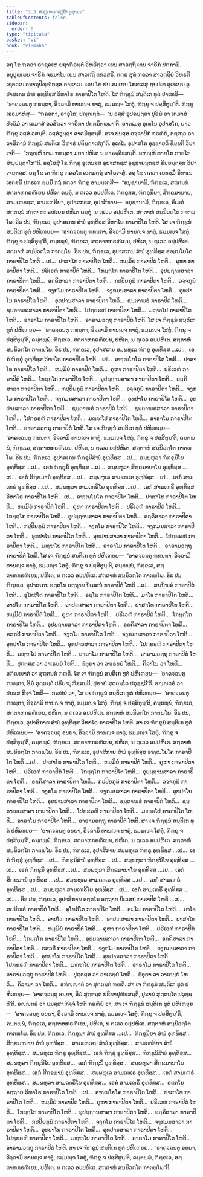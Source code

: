 ```yaml
---
title: "3.3 ສຕ຺ຕາຫກຣຓີຍານຸຊານນ"
tableOfContents: false
sidebar:
  order: 6
type: "tipitaka"
basket: "vi"
book: "vi-maha"
---
```



<DynamicBreadcrumb />

<Division number="187" book="vi-maha">

<Paragraph number="826" book="vi-maha">
ອຖ ໂຂ ຠຄວາ ຣາຊຄເຫ ຍຖາຠິຣນ຺ຕໍ ວິຫຣິຕ຺ວາ ເຍນ ສາວຕ຺ຖິ ເຕນ ຈາຣິກໍ ປກ຺ກາມິ. ອນຸປຸພ຺ເພນ ຈາຣິກໍ ຈຣມາໂນ ເຍນ ສາວຕ຺ຖິ ຕທວສຣິ. ຕຕ຺ຣ ສຸທໍ ຠຄວາ ສາວຕ຺ຖິຍໍ ວິຫຣຕິ ເຊຕວເນ ອນາຖປິຓ຺ຑິກສ຺ສ ອາຣາເມ. ເຕນ ໂຂ ປນ ສມເຍນ ໂກສເລສຸ ຊນປເທ ອຸເທເນນ ອຸປາສເກນ ສໍຆໍ ອຸທ຺ທິສ຺ສ ວິຫາໂຣ ກາຣາປິໂຕ ໂຫຕິ. ໂສ ຠິກ຺ຂູນໍ ສນ຺ຕິເກ ທູຕໍ ປາເຫສິ—  “ອາຄຈ຺ຉນ຺ຕຸ ຠທນ຺ຕາ, ອິຈ຺ຉາມິ ທານຎ຺ຈ ທາຕຸໍ, ຘມ຺ມຎ຺ຈ ໂສຕຸໍ, ຠິກ຺ຂູ ຈ ປສ຺ສິຕຸນ຺”ຕິ. ຠິກ຺ຂູ ເອວມາຫໍສຸ—  “ຠຄວຕາ, ອາວຸໂສ, ປຎ຺ຎຕ຺ຕໍ—  ‘ນ ວສ຺ສໍ ອຸປຄນ຺ຕ຺ວາ ປຸຣິມໍ ວາ ເຕມາສໍ ປຈ຺ຉິມໍ ວາ ເຕມາສໍ ອວສິຕ຺ວາ ຈາຣິກາ ປກ຺ກມິຕພ຺ພາ’ຕິ. ອາຄເມຕຸ ອຸເທໂນ ອຸປາສໂກ, ຍາວ ຠິກ຺ຂູ ວສ຺ສໍ ວສນ຺ຕິ. ວສ຺ສໍວຸຏ຺ຐາ ອາຄມິສ຺ສນ຺ຕິ. ສເຈ ປນສ຺ສ ອຈ຺ຈາຍິກໍ ກຣຓີຍໍ, ຕຕ຺ເຖວ ອາວາສິການໍ ຠິກ຺ຂູນໍ ສນ຺ຕິເກ ວິຫາຣໍ ປຕິຏ຺ຐາເປຕູ”ຕິ. ອຸເທໂນ ອຸປາສໂກ ອຸຊ຺ຌາຍຕິ ຂິຍ຺ຍຕິ ວິປາເຈຕິ—  “ກຖຎ຺ຫິ ນາມ ຠທນ຺ຕາ ມຍາ ປຫິເຕ ນ ອາຄຈ຺ຉິສ຺ສນ຺ຕິ. ອຫຎ຺ຫິ ທາຍໂກ ກາຣໂກ ສໍຆຸປຏ຺ຐາໂກ”ຕິ.
</Paragraph>

<Paragraph number="827" book="vi-maha">
ອສ຺ໂສສຸໍ ໂຂ ຠິກ຺ຂູ ອຸເທນສ຺ສ ອຸປາສກສ຺ສ ອຸຊ຺ຌາຍນ຺ຕສ຺ສ ຂິຍ຺ຍນ຺ຕສ຺ສ ວິປາເຈນ຺ຕສ຺ສ. ອຖ ໂຂ ເຕ ຠິກ຺ຂູ ຠຄວໂຕ ເອຕມຕ຺ຖໍ ອາໂຣເຈສຸໍ. ອຖ ໂຂ ຠຄວາ ເອຕສ຺ມິໍ ນິທາເນ ເອຕສ຺ມິໍ ປກຣເຓ ຘມ຺ມິໍ ກຖໍ ກຕ຺ວາ ຠິກ຺ຂູ ອາມນ຺ເຕສິ—  “ອນຸຊານາມິ, ຠິກ຺ຂເວ, ສຕ຺ຕນ຺ນໍ ສຕ຺ຕາຫກຣຓີເຍນ ປຫິເຕ ຄນ຺ຕຸໍ, ນ ຕ຺ເວວ ອປ຺ປຫິເຕ. ຠິກ຺ຂຸສ຺ສ, ຠິກ຺ຂຸນິຍາ, ສິກ຺ຂມານາຍ, ສາມເຓຣສ຺ສ, ສາມເຓຣິຍາ, ອຸປາສກສ຺ສ, ອຸປາສິກາຍ—  ອນຸຊານາມິ, ຠິກ຺ຂເວ, ອິເມສໍ ສຕ຺ຕນ຺ນໍ ສຕ຺ຕາຫກຣຓີເຍນ ປຫິເຕ ຄນ຺ຕຸໍ, ນ ຕ຺ເວວ ອປ຺ປຫິເຕ. ສຕ຺ຕາຫໍ ສນ຺ນິວຕ຺ໂຕ ກາຕພ຺ໂພ.
</Paragraph>

</Division>
<Division number="188" book="vi-maha">

<Paragraph number="828" book="vi-maha">
ອິຘ ປນ, ຠິກ຺ຂເວ, ອຸປາສເກນ ສໍຆໍ ອຸທ຺ທິສ຺ສ ວິຫາໂຣ ກາຣາປິໂຕ ໂຫຕິ. ໂສ ເຈ ຠິກ຺ຂູນໍ ສນ຺ຕິເກ ທູຕໍ ປຫິເຓຍ຺ຍ—  ‘ອາຄຈ຺ຉນ຺ຕຸ ຠທນ຺ຕາ, ອິຈ຺ຉາມິ ທານຎ຺ຈ ທາຕຸໍ, ຘມ຺ມຎ຺ຈ ໂສຕຸໍ, ຠິກ຺ຂູ ຈ ປສ຺ສິຕຸນ຺’ຕິ, ຄນ຺ຕພ຺ພໍ, ຠິກ຺ຂເວ, ສຕ຺ຕາຫກຣຓີເຍນ, ປຫິເຕ, ນ ຕ຺ເວວ ອປ຺ປຫິເຕ. ສຕ຺ຕາຫໍ ສນ຺ນິວຕ຺ໂຕ ກາຕພ຺ໂພ.
</Paragraph>

<Paragraph number="829" book="vi-maha">
ອິຘ ປນ, ຠິກ຺ຂເວ, ອຸປາສເກນ ສໍຆໍ ອຸທ຺ທິສ຺ສ ອຑ຺ຒໂຍໂຄ ກາຣາປິໂຕ ໂຫຕິ …ເປ…  ປາສາໂທ ກາຣາປິໂຕ ໂຫຕິ…  ຫມ຺ມິຍໍ ກາຣາປິຕໍ ໂຫຕິ…  ຄຸຫາ ກາຣາປິຕາ ໂຫຕິ…  ປຣິເວຓໍ ກາຣາປິຕໍ ໂຫຕິ…  ໂກຏ຺ຐໂກ ກາຣາປິໂຕ ໂຫຕິ…  ອຸປຏ຺ຐານສາລາ ກາຣາປິຕາ ໂຫຕິ…  ອຄ຺ຄິສາລາ ກາຣາປິຕາ ໂຫຕິ…  ກປ຺ປິຍກຸຏິ ກາຣາປິຕາ ໂຫຕິ…  ວຈ຺ຈກຸຏິ ກາຣາປິຕາ ໂຫຕິ…  ຈງ຺ກໂມ ກາຣາປິໂຕ ໂຫຕິ…  ຈງ຺ກມນສາລາ ກາຣາປິຕາ ໂຫຕິ…  ອຸທປາໂນ ກາຣາປິໂຕ ໂຫຕິ…  ອຸທປານສາລາ ກາຣາປິຕາ ໂຫຕິ…  ຊນ຺ຕາຆຣໍ ກາຣາປິຕໍ ໂຫຕິ…  ຊນ຺ຕາຆຣສາລາ ກາຣາປິຕາ ໂຫຕິ…  ໂປກ຺ຂຣຓີ ກາຣາປິຕາ ໂຫຕິ…  ມຓ຺ຑໂປ ກາຣາປິໂຕ ໂຫຕິ…  ອາຣາໂມ ກາຣາປິໂຕ ໂຫຕິ…  ອາຣາມວຕ຺ຖຸ ກາຣາປິຕໍ ໂຫຕິ. ໂສ ເຈ ຠິກ຺ຂູນໍ ສນ຺ຕິເກ ທູຕໍ ປຫິເຓຍ຺ຍ—  ‘ອາຄຈ຺ຉນ຺ຕຸ ຠທນ຺ຕາ, ອິຈ຺ຉາມິ ທານຎ຺ຈ ທາຕຸໍ, ຘມ຺ມຎ຺ຈ ໂສຕຸໍ, ຠິກ຺ຂູ ຈ ປສ຺ສິຕຸນ຺’ຕິ, ຄນ຺ຕພ຺ພໍ, ຠິກ຺ຂເວ, ສຕ຺ຕາຫກຣຓີເຍນ, ປຫິເຕ, ນ ຕ຺ເວວ ອປ຺ປຫິເຕ. ສຕ຺ຕາຫໍ ສນ຺ນິວຕ຺ໂຕ ກາຕພ຺ໂພ.
</Paragraph>

<Paragraph number="830" book="vi-maha">
ອິຘ ປນ, ຠິກ຺ຂເວ, ອຸປາສເກນ ສມ຺ພຫຸເລ ຠິກ຺ຂູ ອຸທ຺ທິສ຺ສ …ເປ…  ເອກໍ ຠິກ຺ຂຸໍ ອຸທ຺ທິສ຺ສ ວິຫາໂຣ ກາຣາປິໂຕ ໂຫຕິ …ເປ…  ອຑ຺ຒໂຍໂຄ ກາຣາປິໂຕ ໂຫຕິ…  ປາສາໂທ ກາຣາປິໂຕ ໂຫຕິ…  ຫມ຺ມິຍໍ ກາຣາປິຕໍ ໂຫຕິ…  ຄຸຫາ ກາຣາປິຕາ ໂຫຕິ…  ປຣິເວຓໍ ກາຣາປິຕໍ ໂຫຕິ…  ໂກຏ຺ຐໂກ ກາຣາປິໂຕ ໂຫຕິ…  ອຸປຏ຺ຐານສາລາ ກາຣາປິຕາ ໂຫຕິ…  ອຄ຺ຄິສາລາ ກາຣາປິຕາ ໂຫຕິ…  ກປ຺ປິຍກຸຏິ ກາຣາປິຕາ ໂຫຕິ…  ວຈ຺ຈກຸຏິ ກາຣາປິຕາ ໂຫຕິ…  ຈງ຺ກໂມ ກາຣາປິໂຕ ໂຫຕິ…  ຈງ຺ກມນສາລາ ກາຣາປິຕາ ໂຫຕິ…  ອຸທປາໂນ ກາຣາປິໂຕ ໂຫຕິ…  ອຸທປານສາລາ ກາຣາປິຕາ ໂຫຕິ…  ຊນ຺ຕາຆຣໍ ກາຣາປິຕໍ ໂຫຕິ…  ຊນ຺ຕາຆຣສາລາ ກາຣາປິຕາ ໂຫຕິ…  ໂປກ຺ຂຣຓີ ກາຣາປິຕາ ໂຫຕິ…  ມຓ຺ຑໂປ ກາຣາປິໂຕ ໂຫຕິ…  ອາຣາໂມ ກາຣາປິໂຕ ໂຫຕິ…  ອາຣາມວຕ຺ຖຸ ກາຣາປິຕໍ ໂຫຕິ. ໂສ ເຈ ຠິກ຺ຂູນໍ ສນ຺ຕິເກ ທູຕໍ ປຫິເຓຍ຺ຍ—  ‘ອາຄຈ຺ຉນ຺ຕຸ ຠທນ຺ຕາ, ອິຈ຺ຉາມິ ທານຎ຺ຈ ທາຕຸໍ, ຘມ຺ມຎ຺ຈ ໂສຕຸໍ, ຠິກ຺ຂູ ຈ ປສ຺ສິຕຸນ຺’ຕິ, ຄນ຺ຕພ຺ພໍ, ຠິກ຺ຂເວ, ສຕ຺ຕາຫກຣຓີເຍນ, ປຫິເຕ, ນ ຕ຺ເວວ ອປ຺ປຫິເຕ. ສຕ຺ຕາຫໍ ສນ຺ນິວຕ຺ໂຕ ກາຕພ຺ໂພ.
</Paragraph>

<Paragraph number="831" book="vi-maha">
ອິຘ ປນ, ຠິກ຺ຂເວ, ອຸປາສເກນ ຠິກ຺ຂຸນິສໍຆໍ ອຸທ຺ທິສ຺ສ …ເປ…  ສມ຺ພຫຸລາ ຠິກ຺ຂຸນິໂຍ ອຸທ຺ທິສ຺ສ …ເປ…  ເອກໍ ຠິກ຺ຂຸນິໍ ອຸທ຺ທິສ຺ສ …ເປ…  ສມ຺ພຫຸລາ ສິກ຺ຂມານາໂຍ ອຸທ຺ທິສ຺ສ …ເປ…  ເອກໍ ສິກ຺ຂມານໍ ອຸທ຺ທິສ຺ສ …ເປ…  ສມ຺ພຫຸເລ ສາມເຓເຣ ອຸທ຺ທິສ຺ສ …ເປ…  ເອກໍ ສາມເຓຣໍ ອຸທ຺ທິສ຺ສ …ເປ…  ສມ຺ພຫຸລາ ສາມເຓຣິໂຍ ອຸທ຺ທິສ຺ສ …ເປ…  ເອກໍ ສາມເຓຣິໍ ອຸທ຺ທິສ຺ສ ວິຫາໂຣ ກາຣາປິໂຕ ໂຫຕິ …ເປ…  ອຑ຺ຒໂຍໂຄ ກາຣາປິໂຕ ໂຫຕິ…  ປາສາໂທ ກາຣາປິໂຕ ໂຫຕິ…  ຫມ຺ມິຍໍ ກາຣາປິຕໍ ໂຫຕິ…  ຄຸຫາ ກາຣາປິຕາ ໂຫຕິ…  ປຣິເວຓໍ ກາຣາປິຕໍ ໂຫຕິ…  ໂກຏ຺ຐໂກ ກາຣາປິໂຕ ໂຫຕິ…  ອຸປຏ຺ຐານສາລາ ກາຣາປິຕາ ໂຫຕິ…  ອຄ຺ຄິສາລາ ກາຣາປິຕາ ໂຫຕິ…  ກປ຺ປິຍກຸຏິ ກາຣາປິຕາ ໂຫຕິ…  ຈງ຺ກໂມ ກາຣາປິໂຕ ໂຫຕິ…  ຈງ຺ກມນສາລາ ກາຣາປິຕາ ໂຫຕິ…  ອຸທປາໂນ ກາຣາປິໂຕ ໂຫຕິ…  ອຸທປານສາລາ ກາຣາປິຕາ ໂຫຕິ…  ໂປກ຺ຂຣຓີ ກາຣາປິຕາ ໂຫຕິ…  ມຓ຺ຑໂປ ກາຣາປິໂຕ ໂຫຕິ…  ອາຣາໂມ ກາຣາປິໂຕ ໂຫຕິ…  ອາຣາມວຕ຺ຖຸ ກາຣາປິຕໍ ໂຫຕິ. ໂສ ເຈ ຠິກ຺ຂູນໍ ສນ຺ຕິເກ ທູຕໍ ປຫິເຓຍ຺ຍ—  ‘ອາຄຈ຺ຉນ຺ຕຸ ຠທນ຺ຕາ, ອິຈ຺ຉາມິ ທານຎ຺ຈ ທາຕຸໍ, ຘມ຺ມຎ຺ຈ ໂສຕຸໍ, ຠິກ຺ຂູ ຈ ປສ຺ສິຕຸນ຺’ຕິ, ຄນ຺ຕພ຺ພໍ, ຠິກ຺ຂເວ, ສຕ຺ຕາຫກຣຓີເຍນ, ປຫິເຕ, ນ ຕ຺ເວວ ອປ຺ປຫິເຕ. ສຕ຺ຕາຫໍ ສນ຺ນິວຕ຺ໂຕ ກາຕພ຺ໂພ.
</Paragraph>

</Division>
<Division number="189" book="vi-maha">

<Paragraph number="832" book="vi-maha">
ອິຘ ປນ, ຠິກ຺ຂເວ, ອຸປາສເກນ ອຕ຺ຕໂນ ອຕ຺ຖາຍ ນິເວສນໍ ກາຣາປິຕໍ ໂຫຕິ …ເປ…  ສຍນິຆຣໍ ກາຣາປິຕໍ ໂຫຕິ…  ອຸໂທສິໂຕ ກາຣາປິໂຕ ໂຫຕິ…  ອຏ຺ໂຏ ກາຣາປິໂຕ ໂຫຕິ…  ມາໂຬ ກາຣາປິໂຕ ໂຫຕິ…  ອາປໂຓ ກາຣາປິໂຕ ໂຫຕິ…  ອາປຓສາລາ ກາຣາປິຕາ ໂຫຕິ…  ປາສາໂທ ກາຣາປິໂຕ ໂຫຕິ…  ຫມ຺ມິຍໍ ກາຣາປິຕໍ ໂຫຕິ…  ຄຸຫາ ກາຣາປິຕາ ໂຫຕິ…  ປຣິເວຓໍ ກາຣາປິຕໍ ໂຫຕິ…  ໂກຏ຺ຐໂກ ກາຣາປິໂຕ ໂຫຕິ…  ອຸປຏ຺ຐານສາລາ ກາຣາປິຕາ ໂຫຕິ…  ອຄ຺ຄິສາລາ ກາຣາປິຕາ ໂຫຕິ…  ຣສວຕີ ກາຣາປິຕາ ໂຫຕິ…  ຈງ຺ກໂມ ກາຣາປິໂຕ ໂຫຕິ…  ຈງ຺ກມນສາລາ ກາຣາປິຕາ ໂຫຕິ…  ອຸທປາໂນ ກາຣາປິໂຕ ໂຫຕິ…  ອຸທປານສາລາ ກາຣາປິຕາ ໂຫຕິ…  ໂປກ຺ຂຣຓີ ກາຣາປິຕາ ໂຫຕິ…  ມຓ຺ຑໂປ ກາຣາປິໂຕ ໂຫຕິ…  ອາຣາໂມ ກາຣາປິໂຕ ໂຫຕິ…  ອາຣາມວຕ຺ຖຸ ກາຣາປິຕໍ ໂຫຕິ…  ປຸຕ຺ຕສ຺ສ ວາ ວາເຣຍ຺ຍໍ ໂຫຕິ…  ຘີຕຸຍາ ວາ ວາເຣຍ຺ຍໍ ໂຫຕິ…  ຄິລາໂນ ວາ ໂຫຕິ…  ອຠິຎ຺ຎາຕໍ ວາ ສຸຕ຺ຕນ຺ຕໍ ຠຓຕິ. ໂສ ເຈ ຠິກ຺ຂູນໍ ສນ຺ຕິເກ ທູຕໍ ປຫິເຓຍ຺ຍ—  ‘ອາຄຈ຺ຉນ຺ຕຸ ຠທນ຺ຕາ, ອິມໍ ສຸຕ຺ຕນ຺ຕໍ ປຣິຍາປຸຓິສ຺ສນ຺ຕິ, ປຸຣາຍໍ ສຸຕ຺ຕນ຺ໂຕ ປລຸຊ຺ຊຕີ’ຕິ. ອຎ຺ຎຕຣໍ ວາ ປນສ຺ສ ກິຈ຺ຈໍ ໂຫຕິ—  ກຣຓີຍໍ ວາ, ໂສ ເຈ ຠິກ຺ຂູນໍ ສນ຺ຕິເກ ທູຕໍ ປຫິເຓຍ຺ຍ—  ‘ອາຄຈ຺ຉນ຺ຕຸ ຠທນ຺ຕາ, ອິຈ຺ຉາມິ ທານຎ຺ຈ ທາຕຸໍ, ຘມ຺ມຎ຺ຈ ໂສຕຸໍ, ຠິກ຺ຂູ ຈ ປສ຺ສິຕຸນ຺’ຕິ, ຄນ຺ຕພ຺ພໍ, ຠິກ຺ຂເວ, ສຕ຺ຕາຫກຣຓີເຍນ, ປຫິເຕ, ນ ຕ຺ເວວ ອປ຺ປຫິເຕ. ສຕ຺ຕາຫໍ ສນ຺ນິວຕ຺ໂຕ ກາຕພ຺ໂພ.
</Paragraph>

</Division>
<Division number="190" book="vi-maha">

<Paragraph number="833" book="vi-maha">
ອິຘ ປນ, ຠິກ຺ຂເວ, ອຸປາສິກາຍ ສໍຆໍ ອຸທ຺ທິສ຺ສ ວິຫາໂຣ ກາຣາປິໂຕ ໂຫຕິ. ສາ ເຈ ຠິກ຺ຂູນໍ ສນ຺ຕິເກ ທູຕໍ ປຫິເຓຍ຺ຍ—  ‘ອາຄຈ຺ຉນ຺ຕຸ ອຍ຺ຍາ, ອິຈ຺ຉາມິ ທານຎ຺ຈ ທາຕຸໍ, ຘມ຺ມຎ຺ຈ ໂສຕຸໍ, ຠິກ຺ຂູ ຈ ປສ຺ສິຕຸນ຺’ຕິ, ຄນ຺ຕພ຺ພໍ, ຠິກ຺ຂເວ, ສຕ຺ຕາຫກຣຓີເຍນ, ປຫິເຕ, ນ ຕ຺ເວວ ອປ຺ປຫິເຕ. ສຕ຺ຕາຫໍ ສນ຺ນິວຕ຺ໂຕ ກາຕພ຺ໂພ.
</Paragraph>

<Paragraph number="834" book="vi-maha">
ອິຘ ປນ, ຠິກ຺ຂເວ, ອຸປາສິກາຍ ສໍຆໍ ອຸທ຺ທິສ຺ສ ອຑ຺ຒໂຍໂຄ ກາຣາປິໂຕ ໂຫຕິ …ເປ…  ປາສາໂທ ກາຣາປິໂຕ ໂຫຕິ…  ຫມ຺ມິຍໍ ກາຣາປິຕໍ ໂຫຕິ…  ຄຸຫາ ກາຣາປິຕາ ໂຫຕິ…  ປຣິເວຓໍ ກາຣາປິຕໍ ໂຫຕິ…  ໂກຏ຺ຐໂກ ກາຣາປິໂຕ ໂຫຕິ…  ອຸປຏ຺ຐານສາລາ ກາຣາປິຕາ ໂຫຕິ…  ອຄ຺ຄິສາລາ ກາຣາປິຕາ ໂຫຕິ…  ກປ຺ປິຍກຸຏິ ກາຣາປິຕາ ໂຫຕິ…  ວຈ຺ຈກຸຏິ ກາຣາປິຕາ ໂຫຕິ…  ຈງ຺ກໂມ ກາຣາປິໂຕ ໂຫຕິ…  ຈງ຺ກມນສາລາ ກາຣາປິຕາ ໂຫຕິ…  ອຸທປາໂນ ກາຣາປິໂຕ ໂຫຕິ…  ອຸທປານສາລາ ກາຣາປິຕາ ໂຫຕິ…  ຊນ຺ຕາຆຣໍ ກາຣາປິຕໍ ໂຫຕິ…  ຊນ຺ຕາຆຣສາລາ ກາຣາປິຕາ ໂຫຕິ…  ໂປກ຺ຂຣຓີ ກາຣາປິຕາ ໂຫຕິ…  ມຓ຺ຑໂປ ກາຣາປິໂຕ ໂຫຕິ…  ອາຣາໂມ ກາຣາປິໂຕ ໂຫຕິ…  ອາຣາມວຕ຺ຖຸ ກາຣາປິຕໍ ໂຫຕິ. ສາ ເຈ ຠິກ຺ຂູນໍ ສນ຺ຕິເກ ທູຕໍ ປຫິເຓຍ຺ຍ—  ‘ອາຄຈ຺ຉນ຺ຕຸ ອຍ຺ຍາ, ອິຈ຺ຉາມິ ທານຎ຺ຈ ທາຕຸໍ, ຘມ຺ມຎ຺ຈ ໂສຕຸໍ, ຠິກ຺ຂູ ຈ ປສ຺ສິຕຸນ຺’ຕິ, ຄນ຺ຕພ຺ພໍ, ຠິກ຺ຂເວ, ສຕ຺ຕາຫກຣຓີເຍນ, ປຫິເຕ, ນ ຕ຺ເວວ ອປ຺ປຫິເຕ. ສຕ຺ຕາຫໍ ສນ຺ນິວຕ຺ໂຕ ກາຕພ຺ໂພ.
</Paragraph>

<Paragraph number="835" book="vi-maha">
ອິຘ ປນ, ຠິກ຺ຂເວ, ອຸປາສິກາຍ ສມ຺ພຫຸເລ ຠິກ຺ຂູ ອຸທ຺ທິສ຺ສ …ເປ…  ເອກໍ ຠິກ຺ຂຸໍ ອຸທ຺ທິສ຺ສ …ເປ…  ຠິກ຺ຂຸນິສໍຆໍ ອຸທ຺ທິສ຺ສ …ເປ…  ສມ຺ພຫຸລາ ຠິກ຺ຂຸນິໂຍ ອຸທ຺ທິສ຺ສ …ເປ…  ເອກໍ ຠິກ຺ຂຸນິໍ ອຸທ຺ທິສ຺ສ …ເປ…  ສມ຺ພຫຸລາ ສິກ຺ຂມານາໂຍ ອຸທ຺ທິສ຺ສ …ເປ…  ເອກໍ ສິກ຺ຂມານໍ ອຸທ຺ທິສ຺ສ …ເປ…  ສມ຺ພຫຸເລ ສາມເຓເຣ ອຸທ຺ທິສ຺ສ …ເປ…  ເອກໍ ສາມເຓຣໍ ອຸທ຺ທິສ຺ສ …ເປ…  ສມ຺ພຫຸລາ ສາມເຓຣິໂຍ ອຸທ຺ທິສ຺ສ …ເປ…  ເອກໍ ສາມເຓຣິໍ ອຸທ຺ທິສ຺ສ …ເປ… .
</Paragraph>

</Division>
<Division number="191" book="vi-maha">

<Paragraph number="836" book="vi-maha">
ອິຘ ປນ, ຠິກ຺ຂເວ, ອຸປາສິກາຍ ອຕ຺ຕໂນ ອຕ຺ຖາຍ ນິເວສນໍ ກາຣາປິຕໍ ໂຫຕິ …ເປ…  ສຍນິຆຣໍ ກາຣາປິຕໍ ໂຫຕິ…  ອຸໂທສິໂຕ ກາຣາປິໂຕ ໂຫຕິ…  ອຏ຺ໂຏ ກາຣາປິໂຕ ໂຫຕິ…  ມາໂຬ ກາຣາປິໂຕ ໂຫຕິ…  ອາປໂຓ ກາຣາປິໂຕ ໂຫຕິ…  ອາປຓສາລາ ກາຣາປິຕາ ໂຫຕິ…  ປາສາໂທ ກາຣາປິໂຕ ໂຫຕິ…  ຫມ຺ມິຍໍ ກາຣາປິຕໍ ໂຫຕິ…  ຄຸຫາ ກາຣາປິຕາ ໂຫຕິ…  ປຣິເວຓໍ ກາຣາປິຕໍ ໂຫຕິ…  ໂກຏ຺ຐໂກ ກາຣາປິໂຕ ໂຫຕິ…  ອຸປຏ຺ຐານສາລາ ກາຣາປິຕາ ໂຫຕິ…  ອຄ຺ຄິສາລາ ກາຣາປິຕາ ໂຫຕິ…  ຣສວຕີ ກາຣາປິຕາ ໂຫຕິ…  ຈງ຺ກໂມ ກາຣາປິໂຕ ໂຫຕິ…  ຈງ຺ກມນສາລາ ກາຣາປິຕາ ໂຫຕິ…  ອຸທປາໂນ ກາຣາປິໂຕ ໂຫຕິ…  ອຸທປານສາລາ ກາຣາປິຕາ ໂຫຕິ…  ໂປກ຺ຂຣຓີ ກາຣາປິຕາ ໂຫຕິ…  ມຓ຺ຑໂປ ກາຣາປິໂຕ ໂຫຕິ…  ອາຣາໂມ ກາຣາປິໂຕ ໂຫຕິ…  ອາຣາມວຕ຺ຖຸ ກາຣາປິຕໍ ໂຫຕິ…  ປຸຕ຺ຕສ຺ສ ວາ ວາເຣຍ຺ຍໍ ໂຫຕິ…  ຘີຕຸຍາ ວາ ວາເຣຍ຺ຍໍ ໂຫຕິ…  ຄິລານາ ວາ ໂຫຕິ…  ອຠິຎ຺ຎາຕໍ ວາ ສຸຕ຺ຕນ຺ຕໍ ຠຓຕິ. ສາ ເຈ ຠິກ຺ຂູນໍ ສນ຺ຕິເກ ທູຕໍ ປຫິເຓຍ຺ຍ—  ‘ອາຄຈ຺ຉນ຺ຕຸ ອຍ຺ຍາ, ອິມໍ ສຸຕ຺ຕນ຺ຕໍ ປຣິຍາປຸຓິສ຺ສນ຺ຕິ, ປຸຣາຍໍ ສຸຕ຺ຕນ຺ໂຕ ປລຸຊ຺ຊຕີ’ຕິ. ອຎ຺ຎຕຣໍ ວາ ປນສ຺ສາ ກິຈ຺ຈໍ ໂຫຕິ ກຣຓີຍໍ ວາ, ສາ ເຈ ຠິກ຺ຂູນໍ ສນ຺ຕິເກ ທູຕໍ ປຫິເຓຍ຺ຍ—  ‘ອາຄຈ຺ຉນ຺ຕຸ ອຍ຺ຍາ, ອິຈ຺ຉາມິ ທານຎ຺ຈ ທາຕຸໍ, ຘມ຺ມຎ຺ຈ ໂສຕຸໍ, ຠິກ຺ຂູ ຈ ປສ຺ສິຕຸນ຺’ຕິ, ຄນ຺ຕພ຺ພໍ, ຠິກ຺ຂເວ, ສຕ຺ຕາຫກຣຓີເຍນ, ປຫິເຕ, ນ ຕ຺ເວວ ອປ຺ປຫິເຕ. ສຕ຺ຕາຫໍ ສນ຺ນິວຕ຺ໂຕ ກາຕພ຺ໂພ.
</Paragraph>

</Division>
<Division number="192" book="vi-maha">

<Paragraph number="837" book="vi-maha">
ອິຘ ປນ, ຠິກ຺ຂເວ, ຠິກ຺ຂຸນາ ສໍຆໍ ອຸທ຺ທິສ຺ສ …ເປ…  ຠິກ຺ຂຸນິຍາ ສໍຆໍ ອຸທ຺ທິສ຺ສ…  ສິກ຺ຂມານາຍ ສໍຆໍ ອຸທ຺ທິສ຺ສ…  ສາມເຓເຣນ ສໍຆໍ ອຸທ຺ທິສ຺ສ…  ສາມເຓຣິຍາ ສໍຆໍ ອຸທ຺ທິສ຺ສ…  ສມ຺ພຫຸເລ ຠິກ຺ຂູ ອຸທ຺ທິສ຺ສ…  ເອກໍ ຠິກ຺ຂຸໍ ອຸທ຺ທິສ຺ສ…  ຠິກ຺ຂຸນິສໍຆໍ ອຸທ຺ທິສ຺ສ…  ສມ຺ພຫຸລາ ຠິກ຺ຂຸນິໂຍ ອຸທ຺ທິສ຺ສ…  ເອກໍ ຠິກ຺ຂຸນິໍ ອຸທ຺ທິສ຺ສ…  ສມ຺ພຫຸລາ ສິກ຺ຂມານາໂຍ ອຸທ຺ທິສ຺ສ…  ເອກໍ ສິກ຺ຂມານໍ ອຸທ຺ທິສ຺ສ…  ສມ຺ພຫຸເລ ສາມເຓເຣ ອຸທ຺ທິສ຺ສ…  ເອກໍ ສາມເຓຣໍ ອຸທ຺ທິສ຺ສ…  ສມ຺ພຫຸລາ ສາມເຓຣິໂຍ ອຸທ຺ທິສ຺ສ…  ເອກໍ ສາມເຓຣິໍ ອຸທ຺ທິສ຺ສ…  ອຕ຺ຕໂນ ອຕ຺ຖາຍ ວິຫາໂຣ ກາຣາປິໂຕ ໂຫຕິ …ເປ…  ອຑ຺ຒໂຍໂຄ ກາຣາປິໂຕ ໂຫຕິ…  ປາສາໂທ ກາຣາປິໂຕ ໂຫຕິ…  ຫມ຺ມິຍໍ ກາຣາປິຕໍ ໂຫຕິ…  ຄຸຫາ ກາຣາປິຕາ ໂຫຕິ…  ປຣິເວຓໍ ກາຣາປິຕໍ ໂຫຕິ…  ໂກຏ຺ຐໂກ ກາຣາປິໂຕ ໂຫຕິ…  ອຸປຏ຺ຐານສາລາ ກາຣາປິຕາ ໂຫຕິ…  ອຄ຺ຄິສາລາ ກາຣາປິຕາ ໂຫຕິ…  ກປ຺ປິຍກຸຏິ ກາຣາປິຕາ ໂຫຕິ…  ຈງ຺ກໂມ ກາຣາປິໂຕ ໂຫຕິ…  ຈງ຺ກມນສາລາ ກາຣາປິຕາ ໂຫຕິ…  ອຸທປາໂນ ກາຣາປິໂຕ ໂຫຕິ…  ອຸທປານສາລາ ກາຣາປິຕາ ໂຫຕິ…  ໂປກ຺ຂຣຓີ ກາຣາປິຕາ ໂຫຕິ…  ມຓ຺ຑໂປ ກາຣາປິໂຕ ໂຫຕິ…  ອາຣາໂມ ກາຣາປິໂຕ ໂຫຕິ…  ອາຣາມວຕ຺ຖຸ ກາຣາປິຕໍ ໂຫຕິ. ສາ ເຈ ຠິກ຺ຂູນໍ ສນ຺ຕິເກ ທູຕໍ ປຫິເຓຍ຺ຍ…  ‘ອາຄຈ຺ຉນ຺ຕຸ ອຍ຺ຍາ, ອິຈ຺ຉາມິ ທານຎ຺ຈ ທາຕຸໍ, ຘມ຺ມຎ຺ຈ ໂສຕຸໍ, ຠິກ຺ຂູ ຈ ປສ຺ສິຕຸນ຺’ຕິ, ຄນ຺ຕພ຺ພໍ, ຠິກ຺ຂເວ, ສຕ຺ຕາຫກຣຓີເຍນ, ປຫິເຕ, ນ ຕ຺ເວວ ອປ຺ປຫິເຕ. ສຕ຺ຕາຫໍ ສນ຺ນິວຕ຺ໂຕ ກາຕພ຺ໂພ”ຕິ.
</Paragraph>
</Division>